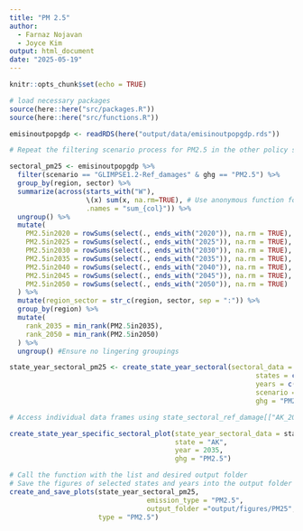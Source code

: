 ```yaml
---
title: "PM 2.5"
author: 
  - Farnaz Nojavan
  - Joyce Kim
output: html_document
date: "2025-05-19"
---
```


```r
knitr::opts_chunk$set(echo = TRUE)
```

```r
# load necessary packages
source(here::here("src/packages.R"))
source(here::here("src/functions.R"))
```


```r
emisinoutpopgdp <- readRDS(here("output/data/emisinoutpopgdp.rds"))
```


```r
# Repeat the filtering scenario process for PM2.5 in the other policy scenario

sectoral_pm25 <- emisinoutpopgdp %>%
  filter(scenario == "GLIMPSE1.2-Ref_damages" & ghg == "PM2.5") %>%
  group_by(region, sector) %>%
  summarize(across(starts_with("W"), 
                   \(x) sum(x, na.rm=TRUE), # Use anonymous function for additional arguments
                   .names = "sum_{col}")) %>% 
  ungroup() %>% 
  mutate(
    PM2.5in2020 = rowSums(select(., ends_with("2020")), na.rm = TRUE),
    PM2.5in2025 = rowSums(select(., ends_with("2025")), na.rm = TRUE),
    PM2.5in2030 = rowSums(select(., ends_with("2030")), na.rm = TRUE),
    PM2.5in2035 = rowSums(select(., ends_with("2035")), na.rm = TRUE),
    PM2.5in2040 = rowSums(select(., ends_with("2040")), na.rm = TRUE),
    PM2.5in2045 = rowSums(select(., ends_with("2045")), na.rm = TRUE),
    PM2.5in2050 = rowSums(select(., ends_with("2050")), na.rm = TRUE)
  ) %>% 
  mutate(region_sector = str_c(region, sector, sep = ":")) %>% 
  group_by(region) %>% 
  mutate(
    rank_2035 = min_rank(PM2.5in2035),
    rank_2050 = min_rank(PM2.5in2050)
  ) %>%
  ungroup() #Ensure no lingering groupings
```

```r
state_year_sectoral_pm25 <- create_state_year_sectoral(sectoral_data = sectoral_pm25,
                                                             states = c("AK", "CA", "NY"),
                                                             years = c(2035, 2050),
                                                             scenario = "GLIMPSE1.2-Ref_damages",
                                                             ghg = "PM2.5")

# Access individual data frames using state_sectoral_ref_damage[["AK_2035"]], state_sectoral_ref_damage[["CA_2050"]], etc.
```



```r
create_state_year_specific_sectoral_plot(state_year_sectoral_data = state_year_sectoral_pm25,
                                         state = "AK",
                                         year = 2035, 
                                         ghg = "PM2.5")
```

```r
# Call the function with the list and desired output folder
# Save the figures of selected states and years into the output folder
create_and_save_plots(state_year_sectoral_pm25,
                                  emission_type = "PM2.5",
                                  output_folder ="output/figures/PM25",
                      type = "PM2.5")
```
